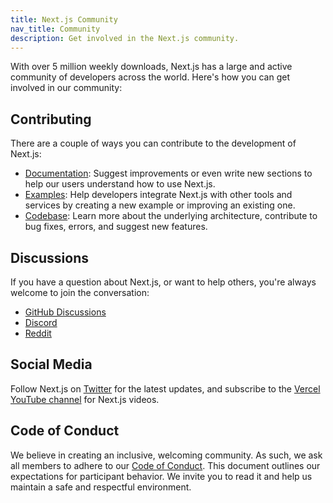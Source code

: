 ```yaml
---
title: Next.js Community
nav_title: Community
description: Get involved in the Next.js community.
---
```


With over 5 million weekly downloads, Next.js has a large and active community of developers across the world. Here's how you can get involved in our community:

## Contributing

There are a couple of ways you can contribute to the development of Next.js:

- [Documentation](/docs/community/contribution-guide): Suggest improvements or even write new sections to help our users understand how to use Next.js.
- [Examples](https://github.com/vercel/next.js/tree/canary/contributing/examples): Help developers integrate Next.js with other tools and services by creating a new example or improving an existing one.
- [Codebase](https://github.com/vercel/next.js/tree/canary/contributing/core): Learn more about the underlying architecture, contribute to bug fixes, errors, and suggest new features.

## Discussions

If you have a question about Next.js, or want to help others, you're always welcome to join the conversation:

- [GitHub Discussions](https://github.com/vercel/next.js/discussions)
- [Discord](https://discord.com/invite/bUG2bvbtHy)
- [Reddit](https://www.reddit.com/r/nextjs)

## Social Media

Follow Next.js on [Twitter](https://x.com/nextjs) for the latest updates, and subscribe to the [Vercel YouTube channel](https://www.youtube.com/@VercelHQ) for Next.js videos.

## Code of Conduct

We believe in creating an inclusive, welcoming community. As such, we ask all members to adhere to our [Code of Conduct](https://github.com/vercel/next.js/blob/canary/CODE_OF_CONDUCT.md). This document outlines our expectations for participant behavior. We invite you to read it and help us maintain a safe and respectful environment.

